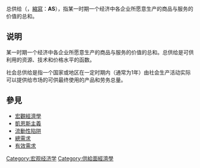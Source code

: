 {{NoteTA
|G1=Economics
}}
总供给（{{Lang-en|aggregate supply}}，[[縮寫|縮寫]]：'''AS'''），指某一时期一个经济中各企业所愿意生产的商品与服务的价值的总和。

== 说明 ==
某一时期一个经济中各企业所愿意生产的商品与服务的价值的总和。总供给是可供利用的资源、技术和价格水平的函数。

社会总供给是指一个国家或地区在一定时期内（通常为1年）由社会生产活动实际可以提供给市场的可供最终使用的产品和劳务总量。

== 參見 ==
* [[宏觀經濟學|宏觀經濟學]]
* [[凱恩斯主義|凱恩斯主義]]
* [[流動性陷阱|流動性陷阱]]
* [[總需求|總需求]]
* [[有效需求|有效需求]]

{{经济学}}
{{Authority control}}
[[Category:宏观经济学|Category:宏观经济学]]
[[Category:供給面經濟學|Category:供給面經濟學]]